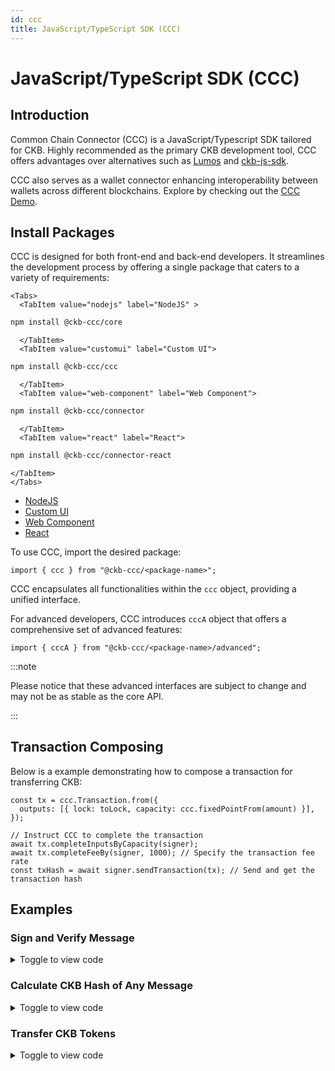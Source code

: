 ```yaml
---
id: ccc
title: JavaScript/TypeScript SDK (CCC)
---
```



# JavaScript/TypeScript SDK (CCC)

## Introduction

Common Chain Connector (CCC) is a JavaScript/Typescript SDK tailored for CKB. Highly recommended as the primary CKB development tool, CCC offers advantages over alternatives such as [Lumos](https://github.com/ckb-js/lumos) and [ckb-js-sdk](https://github.com/ckb-js/ckb-sdk-js).

CCC also serves as a wallet connector enhancing interoperability between wallets across different blockchains. Explore by checking out the [CCC Demo](https://app.ckbccc.com/).

## Install Packages

CCC is designed for both front-end and back-end developers. It streamlines the development process by offering a single package that caters to a variety of requirements:

```mdx-code-block
<Tabs>
  <TabItem value="nodejs" label="NodeJS" >
```

```bash
npm install @ckb-ccc/core
```

```mdx-code-block
  </TabItem>
  <TabItem value="customui" label="Custom UI">
```

```bash
npm install @ckb-ccc/ccc
```

```mdx-code-block
  </TabItem>
  <TabItem value="web-component" label="Web Component">
```

```bash
npm install @ckb-ccc/connector
```

```mdx-code-block
  </TabItem>
  <TabItem value="react" label="React">
```

```bash
npm install @ckb-ccc/connector-react
```

```mdx-code-block
</TabItem>
</Tabs>
```

- [NodeJS](https://www.npmjs.com/package/@ckb-ccc/core)
- [Custom UI](https://www.npmjs.com/package/@ckb-ccc/ccc)
- [Web Component](https://www.npmjs.com/package/@ckb-ccc/connector)
- [React](https://www.npmjs.com/package/@ckb-ccc/connector-react)

To use CCC, import the desired package:

```tsx
import { ccc } from "@ckb-ccc/<package-name>";
```

CCC encapsulates all functionalities within the `ccc` object, providing a unified interface.

For advanced developers, CCC introduces `cccA` object that offers a comprehensive set of advanced features:

```tsx
import { cccA } from "@ckb-ccc/<package-name>/advanced";
```

:::note

Please notice that these advanced interfaces are subject to change and may not be as stable as the core API.

:::

## Transaction Composing

Below is a example demonstrating how to compose a transaction for transferring CKB:

```tsx
const tx = ccc.Transaction.from({
  outputs: [{ lock: toLock, capacity: ccc.fixedPointFrom(amount) }],
});

// Instruct CCC to complete the transaction
await tx.completeInputsByCapacity(signer);
await tx.completeFeeBy(signer, 1000); // Specify the transaction fee rate
const txHash = await signer.sendTransaction(tx); // Send and get the transaction hash
```

## Examples

### Sign and Verify Message

<details>
  <summary>Toggle to view code</summary>

```tsx
"use client";

import { ccc } from "@ckb-ccc/connector-react";
import React, { useState } from "react";
import { Button } from "@/src/components/Button";
import { TextInput } from "@/src/components/Input";
import { useApp } from "@/src/context";
import { ButtonsPanel } from "@/src/components/ButtonsPanel";

export default function Sign() {
  const { signer, createSender } = useApp();
  const { log, error } = createSender("Sign");

  const [messageToSign, setMessageToSign] = useState<string>("");
  const [signature, setSignature] = useState<string>("");
  return (
    <div className="flex w-full flex-col items-stretch">
      <TextInput
        label="Message"
        placeholder="Message to sign and verify"
        state={[messageToSign, setMessageToSign]}
      />
      <ButtonsPanel>
        <Button
          onClick={async () => {
            if (!signer) {
              return;
            }
            const sig = JSON.stringify(await signer.signMessage(messageToSign));
            setSignature(sig);
            log("Signature:", sig);
          }}
        >
          Sign
        </Button>
        <Button
          className="ml-2"
          onClick={async () => {
            if (
              !(await ccc.Signer.verifyMessage(
                messageToSign,
                JSON.parse(signature)
              ))
            ) {
              error("Invalid");
              return;
            }
            log("Valid");
          }}
        >
          Verify
        </Button>
      </ButtonsPanel>
    </div>
  );
}
```

</details>

### Calculate CKB Hash of Any Message

<details>
  <summary>Toggle to view code</summary>

```tsx
"use client";

import React, { useState } from "react";
import { TextInput } from "@/src/components/Input";
import { Button } from "@/src/components/Button";
import { ccc } from "@ckb-ccc/connector-react";
import { Textarea } from "@/src/components/Textarea";
import { useGetExplorerLink } from "@/src/utils";
import { useApp } from "@/src/context";
import { ButtonsPanel } from "@/src/components/ButtonsPanel";

export default function TransferXUdt() {
  const { signer, createSender } = useApp();
  const { log } = createSender("Transfer xUDT");

  const { explorerTransaction } = useGetExplorerLink();

  const [xUdtArgs, setXUdtArgs] = useState<string>("");
  const [transferTo, setTransferTo] = useState<string>("");
  const [amount, setAmount] = useState<string>("");

  return (
    <div className="flex w-full flex-col items-stretch">
      <TextInput
        label="Args"
        placeholder="xUdt args to transfer"
        state={[xUdtArgs, setXUdtArgs]}
      />
      <Textarea
        label="Address"
        placeholder="Addresses to transfer to, separated by lines"
        state={[transferTo, setTransferTo]}
      />
      <TextInput
        label="amount"
        placeholder="Amount to transfer for each"
        state={[amount, setAmount]}
      />
      <ButtonsPanel>
        <Button
          className="self-center"
          onClick={async () => {
            if (!signer) {
              return;
            }
            const toAddresses = await Promise.all(
              transferTo
                .split("\n")
                .map((addr) => ccc.Address.fromString(addr, signer.client))
            );
            const { script: change } = await signer.getRecommendedAddressObj();

            const xUdtType = await ccc.Script.fromKnownScript(
              signer.client,
              ccc.KnownScript.XUdt,
              xUdtArgs
            );

            const tx = ccc.Transaction.from({
              outputs: toAddresses.map(({ script }) => ({
                lock: script,
                type: xUdtType,
              })),
              outputsData: Array.from(Array(toAddresses.length), () =>
                ccc.numLeToBytes(amount, 16)
              ),
            });
            await tx.completeInputsByUdt(signer, xUdtType);
            const balanceDiff =
              (await tx.getInputsUdtBalance(signer.client, xUdtType)) -
              tx.getOutputsUdtBalance(xUdtType);
            if (balanceDiff > ccc.Zero) {
              tx.addOutput(
                {
                  lock: change,
                  type: xUdtType,
                },
                ccc.numLeToBytes(balanceDiff, 16)
              );
            }
            await tx.addCellDepsOfKnownScripts(
              signer.client,
              ccc.KnownScript.XUdt
            );
            await tx.completeInputsByCapacity(signer);
            await tx.completeFeeBy(signer, 1000);

            // Sign and send the transaction
            log(
              "Transaction sent:",
              explorerTransaction(await signer.sendTransaction(tx))
            );
          }}
        >
          Transfer
        </Button>
      </ButtonsPanel>
    </div>
  );
}
```

</details>

### Transfer CKB Tokens

<details>
  <summary>Toggle to view code</summary>
```tsx
"use client";

import React, { useState } from "react";
import { TextInput } from "@/src/components/Input";
import { Button } from "@/src/components/Button";
import { Textarea } from "@/src/components/Textarea";
import { ccc } from "@ckb-ccc/connector-react";
import { bytesFromAnyString, useGetExplorerLink } from "@/src/utils";
import { useApp } from "@/src/context";
import { ButtonsPanel } from "@/src/components/ButtonsPanel";

export default function Transfer() {
  const { signer, createSender } = useApp();
  const { log, error } = createSender("Transfer");

const { explorerTransaction } = useGetExplorerLink();

const [transferTo, setTransferTo] = useState<string>("");
const [amount, setAmount] = useState<string>("");
const [data, setData] = useState<string>("");

return (

<div className="flex w-full flex-col items-stretch">
<Textarea
label="Address"
placeholder="Addresses to transfer to, separated by lines"
state={[transferTo, setTransferTo]}
/>
<TextInput
label="Amount"
placeholder="Amount to transfer for each"
state={[amount, setAmount]}
/>
<Textarea
label="Output Data(Options)"
state={[data, setData]}
placeholder="Leave empty if you don't know what this is. Data in the first output. Hex string will be parsed."
/>
<ButtonsPanel>
<Button
onClick={async () => {
if (!signer) {
return;
}
if (transferTo.split("\n").length !== 1) {
error("Only one destination is allowed for max amount");
return;
}

            log("Calculating the max amount...");
            // Verify destination address
            const { script: toLock } = await ccc.Address.fromString(
              transferTo,
              signer.client,
            );

            // Build the full transaction to estimate the fee
            const tx = ccc.Transaction.from({
              outputs: [{ lock: toLock }],
              outputsData: [bytesFromAnyString(data)],
            });

            // Complete missing parts for transaction
            await tx.completeInputsAll(signer);
            // Change all balance to the first output
            await tx.completeFeeChangeToOutput(signer, 0, 1000);
            const amount = ccc.fixedPointToString(tx.outputs[0].capacity);
            log("You can transfer at most", amount, "CKB");
            setAmount(amount);
          }}
        >
          Max Amount
        </Button>
        <Button
          className="ml-2"
          onClick={async () => {
            if (!signer) {
              return;
            }
            // Verify destination addresses
            const toAddresses = await Promise.all(
              transferTo
                .split("\n")
                .map((addr) => ccc.Address.fromString(addr, signer.client)),
            );

            const tx = ccc.Transaction.from({
              outputs: toAddresses.map(({ script }) => ({ lock: script })),
              outputsData: [bytesFromAnyString(data)],
            });

            // CCC transactions are easy to be edited
            tx.outputs.forEach((output, i) => {
              if (output.capacity > ccc.fixedPointFrom(amount)) {
                error(`Insufficient capacity at output ${i} to store data`);
                return;
              }
              output.capacity = ccc.fixedPointFrom(amount);
            });

            // Complete missing parts for transaction
            await tx.completeInputsByCapacity(signer);
            await tx.completeFeeBy(signer, 1000);

            // Sign and send the transaction
            log(
              "Transaction sent:",
              explorerTransaction(await signer.sendTransaction(tx)),
            );
          }}
        >
          Transfer
        </Button>
      </ButtonsPanel>
    </div>

);
}

````
</details>

### Transfer Native CKB Tokens With Lumos SDK
<details>
  <summary>Toggle to view code</summary>
  ```tsx
  "use client";

import React, { useState } from "react";
import { TextInput } from "@/src/components/Input";
import { Button } from "@/src/components/Button";
import { ccc } from "@ckb-ccc/connector-react";
import common, {
  registerCustomLockScriptInfos,
} from "@ckb-lumos/common-scripts/lib/common";
import { generateDefaultScriptInfos } from "@ckb-ccc/lumos-patches";
import { Indexer } from "@ckb-lumos/ckb-indexer";
import { TransactionSkeleton } from "@ckb-lumos/helpers";
import { predefined } from "@ckb-lumos/config-manager";
import { Textarea } from "@/src/components/Textarea";
import { useGetExplorerLink } from "@/src/utils";
import { useApp } from "@/src/context";
import { ButtonsPanel } from "@/src/components/ButtonsPanel";

export default function TransferLumos() {
  const { signer, createSender } = useApp();
  const { log, error } = createSender("Transfer with Lumos");

  const { explorerTransaction } = useGetExplorerLink();

  const [transferTo, setTransferTo] = useState<string>("");
  const [amount, setAmount] = useState<string>("");
  const [data, setData] = useState<string>("");
  return (
    <>
      <div className="flex w-full flex-col items-stretch">
        <TextInput
          label="Address"
          placeholder="Address to transfer to"
          state={[transferTo, setTransferTo]}
        />
        <TextInput
          label="Amount"
          placeholder="Amount to transfer"
          state={[amount, setAmount]}
        />
        <Textarea
          label="Output Data(options)"
          state={[data, setData]}
          placeholder="Data in the cell. Hex string will be parsed."
        />
        <ButtonsPanel>
          <Button
            className="self-center"
            onClick={async () => {
              if (!signer) {
                return;
              }
              // Verify destination address
              await ccc.Address.fromString(transferTo, signer.client);

              const fromAddresses = await signer.getAddresses();
              // === Composing transaction with Lumos ===
              registerCustomLockScriptInfos(generateDefaultScriptInfos());
              const indexer = new Indexer(
                signer.client.url
                  .replace("wss://", "https://")
                  .replace("ws://", "http://")
                  .replace(new RegExp("/ws/?$"), "/"),
              );
              let txSkeleton = new TransactionSkeleton({
                cellProvider: indexer,
              });
              txSkeleton = await common.transfer(
                txSkeleton,
                fromAddresses,
                transferTo,
                ccc.fixedPointFrom(amount),
                undefined,
                undefined,
                {
                  config:
                    signer.client.addressPrefix === "ckb"
                      ? predefined.LINA
                      : predefined.AGGRON4,
                },
              );
              txSkeleton = await common.payFeeByFeeRate(
                txSkeleton,
                fromAddresses,
                BigInt(3600),
                undefined,
                {
                  config:
                    signer.client.addressPrefix === "ckb"
                      ? predefined.LINA
                      : predefined.AGGRON4,
                },
              );
              // ======

              const tx = ccc.Transaction.fromLumosSkeleton(txSkeleton);

              // CCC transactions are easy to be edited
              const dataBytes = (() => {
                try {
                  return ccc.bytesFrom(data);
                } catch (e) {}

                return ccc.bytesFrom(data, "utf8");
              })();
              if (
                tx.outputs[0].capacity < ccc.fixedPointFrom(dataBytes.length)
              ) {
                error("Insufficient capacity to store data");
                return;
              }
              tx.outputsData[0] = ccc.hexFrom(dataBytes);

              // Sign and send the transaction
              log(
                "Transaction sent:",
                explorerTransaction(await signer.sendTransaction(tx)),
              );
            }}
          >
            Transfer
          </Button>
        </ButtonsPanel>
      </div>
    </>
  );
}
````

</details>

### Issue xUDT Tokens With Single-Use Lock

<details>
  <summary>Toggle to view code</summary>
  ```tsx
  "use client";

import { useState } from "react";
import { TextInput } from "@/src/components/Input";
import { Button } from "@/src/components/Button";
import { ccc } from "@ckb-ccc/connector-react";
import { tokenInfoToBytes, useGetExplorerLink } from "@/src/utils";
import { Message } from "@/src/components/Message";
import React from "react";
import { useApp } from "@/src/context";
import { ButtonsPanel } from "@/src/components/ButtonsPanel";

export default function IssueXUdtSul() {
  const { signer, createSender } = useApp();
  const { log, error } = createSender("Issue xUDT (SUS)");

const { explorerTransaction } = useGetExplorerLink();

const [amount, setAmount] = useState<string>("");
const [decimals, setDecimals] = useState<string>("");
const [name, setName] = useState<string>("");
const [symbol, setSymbol] = useState<string>("");
return (

<>
<div className="flex w-full flex-col items-stretch">
<Message title="Hint" type="info">
You will need to sign two or three transactions.
</Message>

        <TextInput
          label="Amount"
          placeholder="Amount to issue"
          state={[amount, setAmount]}
        />
        <TextInput
          label="Decimals"
          placeholder="Decimals of the token"
          state={[decimals, setDecimals]}
        />
        <TextInput
          label="Symbol"
          placeholder="Symbol of the token"
          state={[symbol, setSymbol]}
        />
        <TextInput
          label="Name"
          placeholder="Name of the token, same as symbol if empty"
          state={[name, setName]}
        />

        <ButtonsPanel>
          <Button
            className="self-center"
            onClick={async () => {
              if (!signer) {
                return;
              }
              if (decimals === "" || symbol === "") {
                error("Invalid token info");
                return;
              }

              const { script } = await signer.getRecommendedAddressObj();

              const susTx = ccc.Transaction.from({
                outputs: [
                  {
                    lock: script,
                  },
                ],
              });
              await susTx.completeInputsByCapacity(signer);
              await susTx.completeFeeBy(signer, 1000);
              const susTxHash = await signer.sendTransaction(susTx);
              log("Transaction sent:", explorerTransaction(susTxHash));
              await signer.client.cache.markUnusable({
                txHash: susTxHash,
                index: 0,
              });

              const singleUseLock = await ccc.Script.fromKnownScript(
                signer.client,
                ccc.KnownScript.SingleUseLock,
                ccc.OutPoint.from({
                  txHash: susTxHash,
                  index: 0,
                }).toBytes(),
              );
              const lockTx = ccc.Transaction.from({
                outputs: [
                  // Owner cell
                  {
                    lock: singleUseLock,
                  },
                ],
              });
              await lockTx.completeInputsByCapacity(signer);
              await lockTx.completeFeeBy(signer, 1000);
              const lockTxHash = await signer.sendTransaction(lockTx);
              log("Transaction sent:", explorerTransaction(lockTxHash));

              const mintTx = ccc.Transaction.from({
                inputs: [
                  // SUS
                  {
                    previousOutput: {
                      txHash: susTxHash,
                      index: 0,
                    },
                  },
                  // Owner cell
                  {
                    previousOutput: {
                      txHash: lockTxHash,
                      index: 0,
                    },
                  },
                ],
                outputs: [
                  // Issued xUDT
                  {
                    lock: script,
                    type: await ccc.Script.fromKnownScript(
                      signer.client,
                      ccc.KnownScript.XUdt,
                      singleUseLock.hash(),
                    ),
                  },
                  // xUDT Info
                  {
                    lock: script,
                    type: await ccc.Script.fromKnownScript(
                      signer.client,
                      ccc.KnownScript.UniqueType,
                      "00".repeat(32),
                    ),
                  },
                ],
                outputsData: [
                  ccc.numLeToBytes(amount, 16),
                  tokenInfoToBytes(decimals, symbol, name),
                ],
              });
              await mintTx.addCellDepsOfKnownScripts(
                signer.client,
                ccc.KnownScript.SingleUseLock,
                ccc.KnownScript.XUdt,
                ccc.KnownScript.UniqueType,
              );
              await mintTx.completeInputsByCapacity(signer);
              if (!mintTx.outputs[1].type) {
                error("Unexpected disappeared output");
                return;
              }
              mintTx.outputs[1].type!.args = ccc.hexFrom(
                ccc.bytesFrom(ccc.hashTypeId(mintTx.inputs[0], 1)).slice(0, 20),
              );
              await mintTx.completeFeeBy(signer, 1000);
              log(
                "Transaction sent:",
                explorerTransaction(await signer.sendTransaction(mintTx)),
              );
            }}
          >
            Issue
          </Button>
        </ButtonsPanel>
      </div>
    </>

);
}

````
</details>

### Issue xUDT Tokens Controlled by a Type ID Cell

<details>
  <summary>Toggle to view code</summary>

  ```tsx
  "use client";

import React, { useState } from "react";
import { TextInput } from "@/src/components/Input";
import { Button } from "@/src/components/Button";
import { ccc } from "@ckb-ccc/connector-react";
import { tokenInfoToBytes, useGetExplorerLink } from "@/src/utils";
import { Message } from "@/src/components/Message";
import { useApp } from "@/src/context";
import { ButtonsPanel } from "@/src/components/ButtonsPanel";

export default function IssueXUdtTypeId() {
  const { signer, createSender } = useApp();
  const { log, error } = createSender("Issue xUDT (Type ID)");

  const { explorerTransaction } = useGetExplorerLink();

  const [typeIdArgs, setTypeIdArgs] = useState<string>("");
  const [amount, setAmount] = useState<string>("");
  const [decimals, setDecimals] = useState<string>("");
  const [name, setName] = useState<string>("");
  const [symbol, setSymbol] = useState<string>("");
  return (
    <>
      <div className="flex w-full flex-col items-stretch">
        <Message title="Hint" type="info">
          You will need to sign two or three transactions.
        </Message>
        <TextInput
          label="Type ID(options)"
          placeholder="Type ID args, empty to create new"
          state={[typeIdArgs, setTypeIdArgs]}
        />
        <TextInput
          label="Amount"
          placeholder="Amount to issue"
          state={[amount, setAmount]}
        />
        <TextInput
          label="Decimals"
          placeholder="Decimals of the token"
          state={[decimals, setDecimals]}
        />
        <TextInput
          label="Symbol"
          placeholder="Symbol of the token"
          state={[symbol, setSymbol]}
        />
        <TextInput
          label="Name (options)"
          placeholder="Name of the token, same as symbol if empty"
          state={[name, setName]}
        />
        <ButtonsPanel>
          <Button
            className="self-center"
            onClick={async () => {
              if (!signer) {
                return;
              }
              const { script } = await signer.getRecommendedAddressObj();
              if (decimals === "" || symbol === "") {
                error("Invalid token info");
                return;
              }

              const typeId = await (async () => {
                if (typeIdArgs !== "") {
                  return ccc.Script.fromKnownScript(
                    signer.client,
                    ccc.KnownScript.TypeId,
                    typeIdArgs,
                  );
                }
                const typeIdTx = ccc.Transaction.from({
                  outputs: [
                    {
                      lock: script,
                      type: await ccc.Script.fromKnownScript(
                        signer.client,
                        ccc.KnownScript.TypeId,
                        "00".repeat(32),
                      ),
                    },
                  ],
                });
                await typeIdTx.completeInputsByCapacity(signer);
                if (!typeIdTx.outputs[0].type) {
                  error("Unexpected disappeared output");
                  return;
                }
                typeIdTx.outputs[0].type.args = ccc.hashTypeId(
                  typeIdTx.inputs[0],
                  0,
                );
                await typeIdTx.completeFeeBy(signer, 1000);
                log(
                  "Transaction sent:",
                  explorerTransaction(await signer.sendTransaction(typeIdTx)),
                );
                log("Type ID created: ", typeIdTx.outputs[0].type.args);
                return typeIdTx.outputs[0].type;
              })();
              if (!typeId) {
                return;
              }

              const outputTypeLock = await ccc.Script.fromKnownScript(
                signer.client,
                ccc.KnownScript.OutputTypeProxyLock,
                typeId.hash(),
              );
              const lockTx = ccc.Transaction.from({
                outputs: [
                  // Owner cell
                  {
                    lock: outputTypeLock,
                  },
                ],
              });
              await lockTx.completeInputsByCapacity(signer);
              await lockTx.completeFeeBy(signer, 1000);
              const lockTxHash = await signer.sendTransaction(lockTx);
              log("Transaction sent:", explorerTransaction(lockTxHash));

              const typeIdCell =
                await signer.client.findSingletonCellByType(typeId);
              if (!typeIdCell) {
                error("Type ID cell not found");
                return;
              }
              const mintTx = ccc.Transaction.from({
                inputs: [
                  // Type ID
                  {
                    previousOutput: typeIdCell.outPoint,
                  },
                  // Owner cell
                  {
                    previousOutput: {
                      txHash: lockTxHash,
                      index: 0,
                    },
                  },
                ],
                outputs: [
                  // Keep the Type ID cell
                  typeIdCell.cellOutput,
                  // Issued xUDT
                  {
                    lock: script,
                    type: await ccc.Script.fromKnownScript(
                      signer.client,
                      ccc.KnownScript.XUdt,
                      outputTypeLock.hash(),
                    ),
                  },
                  // xUDT Info
                  {
                    lock: script,
                    type: await ccc.Script.fromKnownScript(
                      signer.client,
                      ccc.KnownScript.UniqueType,
                      "00".repeat(32),
                    ),
                  },
                ],
                outputsData: [
                  typeIdCell.outputData,
                  ccc.numLeToBytes(amount, 16),
                  tokenInfoToBytes(decimals, symbol, name),
                ],
              });
              await mintTx.addCellDepsOfKnownScripts(
                signer.client,
                ccc.KnownScript.OutputTypeProxyLock,
                ccc.KnownScript.XUdt,
                ccc.KnownScript.UniqueType,
              );
              await mintTx.completeInputsByCapacity(signer);
              if (!mintTx.outputs[2].type) {
                throw new Error("Unexpected disappeared output");
              }
              mintTx.outputs[2].type!.args = ccc.hexFrom(
                ccc.bytesFrom(ccc.hashTypeId(mintTx.inputs[0], 2)).slice(0, 20),
              );
              await mintTx.completeFeeBy(signer, 1000);
              log(
                "Transaction sent:",
                explorerTransaction(await signer.sendTransaction(mintTx)),
              );
            }}
          >
            Issue
          </Button>
        </ButtonsPanel>
      </div>
    </>
  );
}
````

</details>

### Transfer xUDT Tokens

<details>
  <summary>Toggle to view code</summary>
  ```tsx
  "use client";

import React, { useState } from "react";
import { TextInput } from "@/src/components/Input";
import { Button } from "@/src/components/Button";
import { ccc } from "@ckb-ccc/connector-react";
import { Textarea } from "@/src/components/Textarea";
import { useGetExplorerLink } from "@/src/utils";
import { useApp } from "@/src/context";
import { ButtonsPanel } from "@/src/components/ButtonsPanel";

export default function TransferXUdt() {
  const { signer, createSender } = useApp();
  const { log } = createSender("Transfer xUDT");

const { explorerTransaction } = useGetExplorerLink();

const [xUdtArgs, setXUdtArgs] = useState<string>("");
const [transferTo, setTransferTo] = useState<string>("");
const [amount, setAmount] = useState<string>("");
return (

<div className="flex w-full flex-col items-stretch">
<TextInput
label="Args"
placeholder="xUdt args to transfer"
state={[xUdtArgs, setXUdtArgs]}
/>
<Textarea
label="Address"
placeholder="Addresses to transfer to, separated by lines"
state={[transferTo, setTransferTo]}
/>
<TextInput
label="amount"
placeholder="Amount to transfer for each"
state={[amount, setAmount]}
/>
<ButtonsPanel>
<Button
className="self-center"
onClick={async () => {
if (!signer) {
return;
}
const toAddresses = await Promise.all(
transferTo
.split("\n")
.map((addr) => ccc.Address.fromString(addr, signer.client)),
);
const { script: change } = await signer.getRecommendedAddressObj();

            const xUdtType = await ccc.Script.fromKnownScript(
              signer.client,
              ccc.KnownScript.XUdt,
              xUdtArgs,
            );

            const tx = ccc.Transaction.from({
              outputs: toAddresses.map(({ script }) => ({
                lock: script,
                type: xUdtType,
              })),
              outputsData: Array.from(Array(toAddresses.length), () =>
                ccc.numLeToBytes(amount, 16),
              ),
            });
            await tx.completeInputsByUdt(signer, xUdtType);
            const balanceDiff =
              (await tx.getInputsUdtBalance(signer.client, xUdtType)) -
              tx.getOutputsUdtBalance(xUdtType);
            if (balanceDiff > ccc.Zero) {
              tx.addOutput(
                {
                  lock: change,
                  type: xUdtType,
                },
                ccc.numLeToBytes(balanceDiff, 16),
              );
            }
            await tx.addCellDepsOfKnownScripts(
              signer.client,
              ccc.KnownScript.XUdt,
            );
            await tx.completeInputsByCapacity(signer);
            await tx.completeFeeBy(signer, 1000);

            // Sign and send the transaction
            log(
              "Transaction sent:",
              explorerTransaction(await signer.sendTransaction(tx)),
            );
          }}
        >
          Transfer
        </Button>
      </ButtonsPanel>
    </div>

);
}

````
</details>

### Manage NervosDAO

<details>
  <summary>Toggle to view code</summary>

  ```tsx
  "use client";

import React, { useEffect, useMemo, useState } from "react";
import { TextInput } from "@/src/components/Input";
import { Button } from "@/src/components/Button";
import { ccc } from "@ckb-ccc/connector-react";
import { useGetExplorerLink } from "@/src/utils";
import { useApp } from "@/src/context";
import { ButtonsPanel } from "@/src/components/ButtonsPanel";
import { BigButton } from "@/src/components/BigButton";

function parseEpoch(epoch: ccc.Epoch): ccc.FixedPoint {
  return (
    ccc.fixedPointFrom(epoch[0].toString()) +
    (ccc.fixedPointFrom(epoch[1].toString()) * ccc.fixedPointFrom(1)) /
      ccc.fixedPointFrom(epoch[2].toString())
  );
}

function getProfit(
  dao: ccc.Cell,
  depositHeader: ccc.ClientBlockHeader,
  withdrawHeader: ccc.ClientBlockHeader,
): ccc.Num {
  const occupiedSize = ccc.fixedPointFrom(
    dao.cellOutput.occupiedSize + ccc.bytesFrom(dao.outputData).length,
  );
  const profitableSize = dao.cellOutput.capacity - occupiedSize;

  return (
    (profitableSize * withdrawHeader.dao.ar) / depositHeader.dao.ar -
    profitableSize
  );
}

function getClaimEpoch(
  depositHeader: ccc.ClientBlockHeader,
  withdrawHeader: ccc.ClientBlockHeader,
): ccc.Epoch {
  const depositEpoch = depositHeader.epoch;
  const withdrawEpoch = withdrawHeader.epoch;
  const intDiff = withdrawEpoch[0] - depositEpoch[0];
  // deposit[1]    withdraw[1]
  // ---------- <= -----------
  // deposit[2]    withdraw[2]
  if (
    intDiff % ccc.numFrom(180) !== ccc.numFrom(0) ||
    depositEpoch[1] * withdrawEpoch[2] <= depositEpoch[2] * withdrawEpoch[1]
  ) {
    return [
      depositEpoch[0] +
        (intDiff / ccc.numFrom(180) + ccc.numFrom(1)) * ccc.numFrom(180),
      depositEpoch[1],
      depositEpoch[2],
    ];
  }
  return [
    depositEpoch[0] + (intDiff / ccc.numFrom(180)) * ccc.numFrom(180),
    depositEpoch[1],
    depositEpoch[2],
  ];
}

function DaoButton({ dao }: { dao: ccc.Cell }) {
  const { signer, createSender } = useApp();
  const { log, error } = createSender("Transfer");

  const { explorerTransaction } = useGetExplorerLink();

  const [tip, setTip] = useState<ccc.ClientBlockHeader | undefined>();
  const [infos, setInfos] = useState<
    | [
        ccc.Num,
        ccc.ClientTransactionResponse,
        ccc.ClientBlockHeader,
        [undefined | ccc.ClientTransactionResponse, ccc.ClientBlockHeader],
      ]
    | undefined
  >();

  const isNew = useMemo(() => dao.outputData === "0x0000000000000000", [dao]);
  useEffect(() => {
    if (!signer) {
      return;
    }

    (async () => {
      const tipHeader = await signer.client.getTipHeader();
      setTip(tipHeader);

      const previousTx = await signer.client.getTransaction(
        dao.outPoint.txHash,
      );
      if (!previousTx?.blockHash) {
        return;
      }
      const previousHeader = await signer.client.getHeaderByHash(
        previousTx.blockHash,
      );
      if (!previousHeader) {
        return;
      }

      const claimInfo = await (async (): Promise<typeof infos> => {
        if (isNew) {
          return;
        }

        const depositTxHash =
          previousTx.transaction.inputs[Number(dao.outPoint.index)]
            .previousOutput.txHash;
        const depositTx = await signer.client.getTransaction(depositTxHash);
        if (!depositTx?.blockHash) {
          return;
        }
        const depositHeader = await signer.client.getHeaderByHash(
          depositTx.blockHash,
        );

        if (!depositHeader) {
          return;
        }
        return [
          getProfit(dao, depositHeader, previousHeader),
          depositTx,
          depositHeader,
          [previousTx, previousHeader],
        ];
      })();

      if (claimInfo) {
        setInfos(claimInfo);
      } else {
        setInfos([
          getProfit(dao, previousHeader, tipHeader),
          previousTx,
          previousHeader,
          [undefined, tipHeader],
        ]);
      }
    })();
  }, [dao, signer, isNew]);
  return (
    <BigButton
      key={ccc.hexFrom(dao.outPoint.toBytes())}
      size="sm"
      iconName="Vault"
      onClick={() => {
        if (!signer || !infos) {
          return;
        }

        (async () => {
          const [profit, depositTx, depositHeader] = infos;
          if (!depositTx.blockHash || !depositTx.blockNumber) {
            error(
              "Unexpected empty block info for",
              explorerTransaction(dao.outPoint.txHash),
            );
            return;
          }
          const { blockHash, blockNumber } = depositTx;

          let tx;
          if (isNew) {
            tx = ccc.Transaction.from({
              headerDeps: [blockHash],
              inputs: [{ previousOutput: dao.outPoint }],
              outputs: [dao.cellOutput],
              outputsData: [ccc.numLeToBytes(blockNumber, 8)],
            });

            await tx.addCellDepsOfKnownScripts(
              signer.client,
              ccc.KnownScript.NervosDao,
            );

            await tx.completeInputsByCapacity(signer);
            await tx.completeFeeBy(signer, 1000);
          } else {
            if (!infos[3]) {
              error("Unexpected no found deposit info");
              return;
            }
            const [withdrawTx, withdrawHeader] = infos[3];
            if (!withdrawTx?.blockHash) {
              error("Unexpected empty withdraw tx block info");
              return;
            }
            if (!depositTx.blockHash) {
              error("Unexpected empty deposit tx block info");
              return;
            }

            tx = ccc.Transaction.from({
              headerDeps: [withdrawTx.blockHash, blockHash],
              inputs: [
                {
                  previousOutput: dao.outPoint,
                  since: {
                    relative: "absolute",
                    metric: "epoch",
                    value: ccc.numLeFromBytes(
                      ccc.epochToHex(
                        getClaimEpoch(depositHeader, withdrawHeader),
                      ),
                    ),
                  },
                },
              ],
              outputs: [
                {
                  lock: (await signer.getRecommendedAddressObj()).script,
                },
              ],
              witnesses: [
                ccc.WitnessArgs.from({
                  inputType: ccc.numLeToBytes(1, 8),
                }).toBytes(),
              ],
            });
            await tx.addCellDepsOfKnownScripts(
              signer.client,
              ccc.KnownScript.NervosDao,
            );

            await tx.completeInputsByCapacity(signer);
            await tx.completeFeeChangeToOutput(signer, 0, 1000);
            tx.outputs[0].capacity += profit;
          }

          // Sign and send the transaction
          log(
            "Transaction sent:",
            explorerTransaction(await signer.sendTransaction(tx)),
          );
        })();
      }}
      className={`align-center ${isNew ? "text-yellow-400" : "text-orange-400"}`}
    >
      <div className="text-md flex flex-col">
        <span>
          {ccc.fixedPointToString(
            (dao.cellOutput.capacity / ccc.fixedPointFrom("0.01")) *
              ccc.fixedPointFrom("0.01"),
          )}
        </span>
        {infos ? (
          <span className="-mt-1 text-sm">
            +
            {ccc.fixedPointToString(
              (infos[0] / ccc.fixedPointFrom("0.0001")) *
                ccc.fixedPointFrom("0.0001"),
            )}
          </span>
        ) : undefined}
      </div>
      <div className="flex flex-col text-sm">
        {infos && tip ? (
          <div className="flex whitespace-nowrap">
            {ccc.fixedPointToString(
              ((parseEpoch(getClaimEpoch(infos[2], infos[3][1])) -
                parseEpoch(tip.epoch)) /
                ccc.fixedPointFrom("0.001")) *
                ccc.fixedPointFrom("0.001"),
            )}{" "}
            epoch
          </div>
        ) : undefined}
        <span>{isNew ? "Withdraw" : "Claim"}</span>
      </div>
    </BigButton>
  );
}

export default function Transfer() {
  const { signer, createSender } = useApp();
  const { log, error } = createSender("Transfer");

  const { explorerTransaction } = useGetExplorerLink();

  const [amount, setAmount] = useState<string>("");
  const [daos, setDaos] = useState<ccc.Cell[]>([]);

  useEffect(() => {
    if (!signer) {
      return;
    }

    (async () => {
      const daos = [];
      for await (const cell of signer.findCells(
        {
          script: await ccc.Script.fromKnownScript(
            signer.client,
            ccc.KnownScript.NervosDao,
            "0x",
          ),
          scriptLenRange: [33, 34],
          outputDataLenRange: [8, 9],
        },
        true,
      )) {
        daos.push(cell);
        setDaos(daos);
      }
    })();
  }, [signer]);
  return (
    <div className="flex w-full flex-col items-stretch">
      <TextInput
        label="Amount"
        placeholder="Amount to deposit"
        state={[amount, setAmount]}
      />
      <div className="mt-4 flex flex-wrap justify-center gap-2">
        {daos.map((dao) => (
          <DaoButton key={ccc.hexFrom(dao.outPoint.toBytes())} dao={dao} />
        ))}
      </div>
      <ButtonsPanel>
        <Button
          onClick={async () => {
            if (!signer) {
              return;
            }

            const { script: lock } = await signer.getRecommendedAddressObj();

            const tx = ccc.Transaction.from({
              outputs: [
                {
                  lock,
                  type: await ccc.Script.fromKnownScript(
                    signer.client,
                    ccc.KnownScript.NervosDao,
                    "0x",
                  ),
                },
              ],
              outputsData: ["00".repeat(8)],
            });
            await tx.addCellDepsOfKnownScripts(
              signer.client,
              ccc.KnownScript.NervosDao,
            );

            await tx.completeInputsAll(signer);
            await tx.completeFeeChangeToOutput(signer, 0, 1000);

            const amount = ccc.fixedPointToString(tx.outputs[0].capacity);
            log("You can deposit at most", amount, "CKB");
            setAmount(amount);
          }}
        >
          Max Amount
        </Button>
        <Button
          className="ml-2"
          onClick={async () => {
            if (!signer) {
              return;
            }

            const { script: lock } = await signer.getRecommendedAddressObj();

            const tx = ccc.Transaction.from({
              outputs: [
                {
                  lock,
                  type: await ccc.Script.fromKnownScript(
                    signer.client,
                    ccc.KnownScript.NervosDao,
                    "0x",
                  ),
                },
              ],
              outputsData: ["00".repeat(8)],
            });
            await tx.addCellDepsOfKnownScripts(
              signer.client,
              ccc.KnownScript.NervosDao,
            );

            if (tx.outputs[0].capacity > ccc.fixedPointFrom(amount)) {
              error(
                "Insufficient capacity at output, min",
                ccc.fixedPointToString(tx.outputs[0].capacity),
                "CKB",
              );
              return;
            }
            tx.outputs[0].capacity = ccc.fixedPointFrom(amount);

            await tx.completeInputsByCapacity(signer);
            await tx.completeFeeBy(signer, 1000);

            // Sign and send the transaction
            log(
              "Transaction sent:",
              explorerTransaction(await signer.sendTransaction(tx)),
            );
          }}
        >
          Deposit
        </Button>
      </ButtonsPanel>
    </div>
  );
}
````

</details>

### Generate Mnemonics & Keypairs and Encrypt to a Keystore

<details>
  <summary>Toggle to view code</summary>
  
  ```tsx
  "use client";

import { ccc } from "@ckb-ccc/connector-react";
import React, { useEffect, useMemo, useState } from "react";
import { Button } from "@/src/components/Button";
import { TextInput } from "@/src/components/Input";
import * as bip39 from "@scure/bip39";
import { wordlist } from "@scure/bip39/wordlists/english";
import { HDKey } from "@scure/bip32";
import { useApp } from "@/src/context";
import { ButtonsPanel } from "@/src/components/ButtonsPanel";

export default function Mnemonic() {
  const { client } = ccc.useCcc();
  const { createSender } = useApp();
  const { log } = createSender("Mnemonic");

const [mnemonic, setMnemonic] = useState<string>("");
const [password, setPassword] = useState<string>("");
const [countStr, setCountStr] = useState<string>("10");
const [accounts, setAccount] = useState<
{
publicKey: string;
privateKey: string;
address: string;
path: string;
}[]

> ([]);
> const isValid = useMemo(

    () => bip39.validateMnemonic(mnemonic, wordlist),
    [mnemonic],

);

useEffect(() => setAccount([]), [mnemonic]);

useEffect(() => {
(async () => {
let modified = false;
const newAccounts = await Promise.all(
accounts.map(async (acc) => {
const address = await new ccc.SignerCkbPublicKey(
client,
acc.publicKey,
).getRecommendedAddress();
if (address !== acc.address) {
modified = true;
}
acc.address = address;
return acc;
}),
);
if (modified) {
setAccount(newAccounts);
}
})();
}, [client, accounts]);
return (

<div className="mb-1 flex w-9/12 flex-col items-stretch">
<TextInput
label="Mnemonic"
placeholder="Mnemonic"
state={[mnemonic, setMnemonic]}
/>
<TextInput
label="Accounts count"
placeholder="Accounts count"
state={[countStr, setCountStr]}
/>
<TextInput
label="Password"
placeholder="Password"
state={[password, setPassword]}
/>
{accounts.length !== 0 ? (
<div className="mt-1 w-full overflow-scroll whitespace-nowrap bg-white">
<p>path, address, private key</p>
{accounts.map(({ privateKey, address, path }) => (
<p key={path}>
{path}, {address}, {privateKey}
</p>
))}
</div>
) : undefined}
<ButtonsPanel>
<Button
onClick={() => {
setMnemonic(bip39.generateMnemonic(wordlist));
}} >
Random Mnemonic
</Button>
<Button
className="ml-2"
onClick={async () => {
const count = parseInt(countStr, 10);
const seed = await bip39.mnemonicToSeed(mnemonic);
const hdKey = HDKey.fromMasterSeed(seed);
setAccount([
...accounts,
...Array.from(new Array(count), (_, i) => {
const path = `m/44'/309'/0'/0/${i}`;
const derivedKey = hdKey.derive(path);
return {
publicKey: ccc.hexFrom(derivedKey.publicKey!),
privateKey: ccc.hexFrom(derivedKey.privateKey!),
path,
address: "",
};
}),
]);
}}
disabled={!isValid || Number.isNaN(parseInt(countStr, 10))} >
More accounts
</Button>
<Button
className="ml-2"
onClick={async () => {
const seed = await bip39.mnemonicToSeed(mnemonic);
const hdKey = HDKey.fromMasterSeed(seed);
log(
JSON.stringify(
await ccc.keystoreEncrypt(
hdKey.privateKey!,
hdKey.chainCode!,
password,
),
),
);
}}
disabled={!isValid} >
To Keystore
</Button>
{accounts.length !== 0 ? (
<Button
as="a"
className="ml-2"
href={`data:application/octet-stream,path%2C%20address%2C%20private%20key%0A${accounts .map(({ privateKey, address, path }) => encodeURIComponent(`${path}, ${address}, ${privateKey}`),
              )
              .join("\n")}`}
            download={`ckb_accounts_${Date.now()}.csv`} >
Save as CSV
</Button>
) : undefined}
</ButtonsPanel>
</div>
);
}

````
</details>

### Decrypt a Keystore
<details>
<summary>Toggle to view code</summary>
```tsx
"use client";

import { ccc } from "@ckb-ccc/connector-react";
import React, { useEffect, useState } from "react";
import { Button } from "@/src/components/Button";
import { TextInput } from "@/src/components/Input";
import { HDKey } from "@scure/bip32";
import { Textarea } from "@/src/components/Textarea";
import { useApp } from "@/src/context";
import { ButtonsPanel } from "@/src/components/ButtonsPanel";

export default function Keystore() {
const { client } = ccc.useCcc();
const { createSender } = useApp();
const { log, error } = createSender("Keystore");

const [keystore, setKeystore] = useState<string>("");
const [password, setPassword] = useState<string>("");
const [countStr, setCountStr] = useState<string>("10");
const [accounts, setAccount] = useState<
  {
    publicKey: string;
    privateKey: string;
    address: string;
    path: string;
  }[]
>([]);
const [hdKey, setHdKey] = useState<HDKey | undefined>(undefined);

useEffect(() => {
  setAccount([]);
  setHdKey(undefined);
}, [keystore, password]);

useEffect(() => {
  (async () => {
    let modified = false;
    const newAccounts = await Promise.all(
      accounts.map(async (acc) => {
        const address = await new ccc.SignerCkbPublicKey(
          client,
          acc.publicKey,
        ).getRecommendedAddress();
        if (address !== acc.address) {
          modified = true;
        }
        acc.address = address;
        return acc;
      }),
    );
    if (modified) {
      setAccount(newAccounts);
    }
  })();
}, [client, accounts]);
return (
  <div className="flex w-full flex-col items-stretch">
    <Textarea
      label="keystore"
      placeholder="Keystore"
      state={[keystore, setKeystore]}
    />
    <TextInput
      label="Accounts count"
      placeholder="Accounts count"
      state={[countStr, setCountStr]}
    />
    <TextInput
      label="Password"
      placeholder="Password"
      state={[password, setPassword]}
    />
    {accounts.length !== 0 ? (
      <div className="mt-1 w-full overflow-scroll whitespace-nowrap">
        <p>path, address, private key</p>
        {accounts.map(({ privateKey, address, path }) => (
          <p key={path}>
            {path}, {address}, {privateKey}
          </p>
        ))}
      </div>
    ) : undefined}
    <ButtonsPanel>
      <Button
        onClick={async () => {
          try {
            const { privateKey, chainCode } = await ccc.keystoreDecrypt(
              JSON.parse(keystore),
              password,
            );
            setHdKey(new HDKey({ privateKey, chainCode }));
          } catch (err) {
            error("Invalid");
            throw err;
          }
          log("Valid");
        }}
      >
        Verify Keystore
      </Button>
      <Button
        className="ml-2"
        onClick={async () => {
          if (!hdKey) {
            return;
          }
          const count = parseInt(countStr, 10);
          setAccount([
            ...accounts,
            ...Array.from(new Array(count), (_, i) => {
              const path = `m/44'/309'/0'/0/${i}`;
              const derivedKey = hdKey.derive(path);
              return {
                publicKey: ccc.hexFrom(derivedKey.publicKey!),
                privateKey: ccc.hexFrom(derivedKey.privateKey!),
                path,
                address: "",
              };
            }),
          ]);
        }}
        disabled={!hdKey || Number.isNaN(parseInt(countStr, 10))}
      >
        More accounts
      </Button>
      {accounts.length !== 0 ? (
        <Button
          as="a"
          className="mt-2"
          href={`data:application/octet-stream,path%2C%20address%2C%20private%20key%0A${accounts
            .map(({ privateKey, address, path }) =>
              encodeURIComponent(`${path}, ${address}, ${privateKey}`),
            )
            .join("\n")}`}
          download={`ckb_accounts_${Date.now()}.csv`}
        >
          Save as CSV
        </Button>
      ) : undefined}
    </ButtonsPanel>
  </div>
);
}
````

</details>

## Additional Resources

- [CCC Demo](https://app.ckbccc.com/)
- [CCC Docs](http://docs.ckbccc.com/)
- [CCC Github Repository](https://github.com/ckb-ecofund/ccc)
